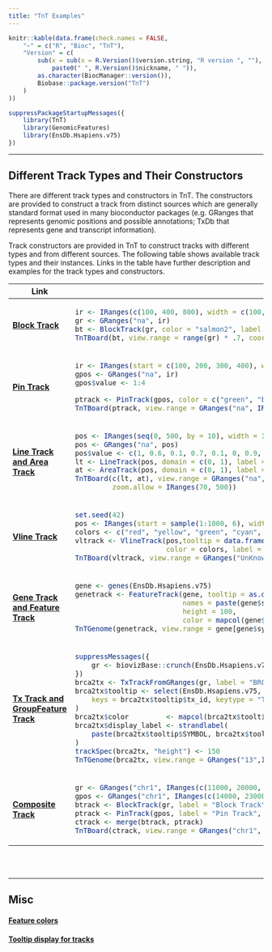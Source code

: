 ```yaml
---
title: "TnT Examples"
---
```


<div class="row">
 <div class="col-md-5">

```r
knitr::kable(data.frame(check.names = FALSE,
    "~" = c("R", "Bioc", "TnT"),
    "Version" = c(
        sub(x = sub(x = R.Version()$version.string, "R version ", ""), " ",
            paste0(" ", R.Version()$nickname, " ")),
        as.character(BiocManager::version()),
        Biobase::package.version("TnT")
    )
))
```

 </div>
 <div class="col-md-7">
 </div>

</div>


```r
suppressPackageStartupMessages({
    library(TnT)
    library(GenomicFeatures)
    library(EnsDb.Hsapiens.v75)
})
```

------


## Different Track Types and Their Constructors

There are different track types and constructors in TnT.
The constructors are provided to construct a track from distinct sources which are
generally standard format used in many bioconductor packages (e.g. GRanges that represents
genomic positions and possible annotations; TxDb that represents gene and transcript information).

Track constructors are provided in TnT to construct tracks with different types and from
different sources. The following table shows available track types and their instances.
Links in the table have further description and examples for the track types and constructors.


<table class="table table-bordered">

<thead>
<tr>
<th>Link</th>
<th>Example</th>
</tr>
</thead>


<tbody>

<tr>
<td class="col-md-2">
<strong> [Block Track](tracktype-BlockTrack.html) </strong>
</td>
<td class="col-md-9">
```r
ir <- IRanges(c(100, 400, 800), width = c(100, 150, 250))
gr <- GRanges("na", ir)
bt <- BlockTrack(gr, color = "salmon2", label = NULL)
TnTBoard(bt, view.range = range(gr) * .7, coord.range = ranges(range(gr)) * .5)
```
</td>
</tr>

<tr>
<td class="col-md-2">
<strong> [Pin Track](tracktype-PinTrack.html) </strong>
</td>
<td class="col-md-9">
```r
ir <- IRanges(start = c(100, 200, 300, 400), width = 1)
gpos <- GRanges("na", ir)
gpos$value <- 1:4

ptrack <- PinTrack(gpos, color = c("green", "blue", "yellow", "red"), label = NULL)
TnTBoard(ptrack, view.range = GRanges("na", IRanges(0, 500)), coord.range = IRanges(0, 500))
```
</td>
</tr>

<tr>
<td class="col-md-2">
<strong> [Line Track and Area Track](tracktype-LineTrack-AreaTrack.html) </strong>
</td>
<td class="col-md-9">
```r
pos <- IRanges(seq(0, 500, by = 10), width = 1)
pos <- GRanges("na", pos)
pos$value <- c(1, 0.6, 0.1, 0.7, 0.1, 0, 0.9, 0.4, 0.6, 0.1, 0, 0.8, 0.4,  0.5, 0.3, 0.2, 0.3, 0.8, 0.1, 0.8, 0.1, 0, 1, 0.3, 0, 0.9, 1,  0.6, 0.6, 0.1, 0.9, 0.3, 0.7, 0.2, 0.2, 0.6, 0.1, 0, 1, 0.6,  0.1, 0.5, 0.2, 0.4, 0, 1, 0, 0.4, 0.6, 0.5, 0)
lt <- LineTrack(pos, domain = c(0, 1), label = NULL, color = "steelblue", height = 40)
at <- AreaTrack(pos, domain = c(0, 1), label = NULL, color = "orange", height = 40)
TnTBoard(c(lt, at), view.range = GRanges("na", IRanges(0, 500)), coord.range = IRanges(0, 500),
         zoom.allow = IRanges(70, 500))
```
</td>
</tr>


<tr>
<td class="col-md-2">
<strong> [Vline Track](tracktype-VlineTrack.html) </strong>
</td>
<td class="col-md-9">
```r
set.seed(42)
pos <- IRanges(start = sample(1:1000, 6), width = 1)
colors <- c("red", "yellow", "green", "cyan", "blue", "magenta")
vltrack <- VlineTrack(pos,tooltip = data.frame(Position = start(pos), Color = colors),
                      color = colors, label = NULL)
TnTBoard(vltrack, view.range = GRanges("UnKnown", IRanges(1, 1000)) , coord.range = c(1, 1000))
```
</td>
</tr>


<tr>
<td class="col-md-2">
<strong> [Gene Track and Feature Track](tracktype-GeneTrack.html) </strong>
</td>
<td class="col-md-9">
```r
gene <- genes(EnsDb.Hsapiens.v75)
genetrack <- FeatureTrack(gene, tooltip = as.data.frame(gene),
                          names = paste(gene$symbol, " (", gene$gene_biotype, ")", sep = ""),
                          height = 100,
                          color = mapcol(gene$gene_biotype, palette.fun = grDevices::rainbow))
TnTGenome(genetrack, view.range = gene[gene$symbol == "BRCA2"][1] * .8)
```
</td>
</tr>


<tr>
<td class="col-md-2">
<strong> [Tx Track and GroupFeature Track](tracktype-TxTrack.html) </strong>
</td>
<td class="col-md-9">
```r
suppressMessages({
    gr <- biovizBase::crunch(EnsDb.Hsapiens.v75, ~ symbol == "BRCA2")
})
brca2tx <- TxTrackFromGRanges(gr, label = "BRCA2, transcripts", color = "grey2", height = 300)
brca2tx$tooltip <- select(EnsDb.Hsapiens.v75,
    keys = brca2tx$tooltip$tx_id, keytype = "TXID", columns = c("GENEID", "SYMBOL", "TXBIOTYPE")
)
brca2tx$color         <- mapcol(brca2tx$tooltip$TXBIOTYPE)
brca2tx$display_label <- strandlabel(
    paste(brca2tx$tooltip$SYMBOL, brca2tx$tooltip$TXBIOTYPE), strand(trackData(brca2tx))
)
trackSpec(brca2tx, "height") <- 150
TnTGenome(brca2tx, view.range = GRanges("13",IRanges(32879087, 32984329)))
```
</td>
</tr>


<tr>
<td class="col-md-2">
<strong> [Composite Track](track-CompositeTrack.html) </strong>
</td>
<td class="col-md-9">
```r
gr <- GRanges("chr1", IRanges(c(11000, 20000, 60000), width = 2000))
gpos <- GRanges("chr1", IRanges(c(14000, 23000, 63000), width = 1), value = c(1, 2, 3))
btrack <- BlockTrack(gr, label = "Block Track", tooltip = as.data.frame(gr), color = "lightblue4")
ptrack <- PinTrack(gpos, label = "Pin Track", tooltip = as.data.frame(gpos), background = "beige")
ctrack <- merge(btrack, ptrack)
TnTBoard(ctrack, view.range = GRanges("chr1", IRanges(4500, 69500)), coord.range = c(0, 75000))
```
</td>
</tr>

</tbody>
</table>

<br> </br>

------

## Misc

#### [Feature colors](track-colors.html)

#### [Tooltip display for tracks](track-tooltip-display.html)

